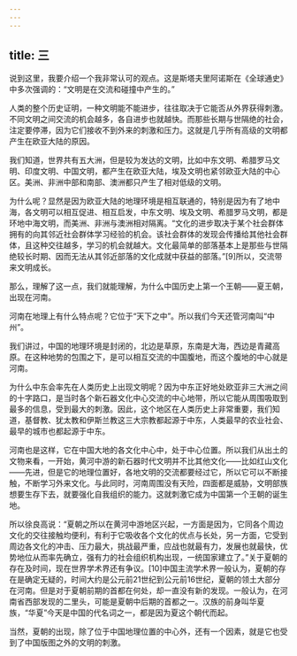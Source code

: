 ```yaml
---
---
---
```

title: 三
---



说到这里，我要介绍一个我非常认可的观点。这是斯塔夫里阿诺斯在《全球通史》中多次强调的：“文明是在交流和碰撞中产生的。”

人类的整个历史证明，一种文明能不能进步，往往取决于它能否从外界获得刺激。不同文明之间交流的机会越多，各自进步也就越快。而那些长期与世隔绝的社会，注定要停滞，因为它们接收不到外来的刺激和压力。这就是几乎所有高级的文明都产生在欧亚大陆的原因。

我们知道，世界共有五大洲，但是较为发达的文明，比如中东文明、希腊罗马文明、印度文明、中国文明，都产生在欧亚大陆，埃及文明也紧邻欧亚大陆的中心区。美洲、非洲中部和南部、澳洲都只产生了相对低级的文明。

为什么呢？显然是因为欧亚大陆的地理环境是相互联通的，特别是因为有了地中海，各文明可以相互促进、相互启发，中东文明、埃及文明、希腊罗马文明，都是环地中海文明，而美洲、非洲与澳洲相对隔离。“文化的进步取决于某个社会群体拥有的向其邻近社会群体学习经验的机会。该社会群体的发现会传播给其他社会群体，且这种交往越多，学习的机会就越大。文化最简单的部落基本上是那些与世隔绝较长时期、因而无法从其邻近部落的文化成就中获益的部落。”[9]所以，交流带来文明成长。

那么，理解了这一点，我们就能理解，为什么中国历史上第一个王朝——夏王朝，出现在河南。

河南在地理上有什么特点呢？它位于“天下之中”。所以我们今天还管河南叫“中州”。

我们讲过，中国的地理环境是封闭的，北边是草原，东南是大海，西边是青藏高原。在这种地势的包围之下，是可以相互交流的中国腹地，而这个腹地的中心就是河南。

为什么中东会率先在人类历史上出现文明呢？因为中东正好地处欧亚非三大洲之间的十字路口，是当时各个新石器文化中心交流的中心地带，所以它能从周围吸取到最多的信息，受到最大的刺激。因此，这个地区在人类历史上非常重要，我们知道，基督教、犹太教和伊斯兰教这三大宗教都起源于中东，人类最早的农业社会、最早的城市也都起源于中东。

河南也是这样，它在中国大地的各文化中心中，处于中心位置。所以我们从出土的文物来看，一开始，黄河中游的新石器时代文明并不比其他文化——比如红山文化——先进，但是它的地理位置好，各地文明的交流都要经过它，所以它可以不断接触，不断学习外来文化。与此同时，河南周围没有天险，四面都是威胁，文明部族想要生存下去，就要强化自我组织的能力。这就刺激它成为中国第一个王朝的诞生地。

所以徐良高说：“夏朝之所以在黄河中游地区兴起，一方面是因为，它同各个周边文化的交往接触均便利，有利于它吸收各个文化的优点与长处，另一方面，它受到周边各文化的冲击、压力最大，挑战最严重，应战也就最有力，发展也就最快，优势地位从而率先确立，强有力的社会组织机构出现，一统国家建立了。”关于夏朝的存在及时间，现在世界学术界还有争议。[10]中国主流学术界一般认为，夏朝的存在是确定无疑的，时间大约是公元前21世纪到公元前16世纪，夏朝的领土大部分在河南。但是对于夏朝前期的首都在何处，却一直没有新的发现。一般认为，在河南省西部发现的二里头，可能是夏朝中后期的首都之一。汉族的前身叫华夏族，“华夏”今天是中国的代名词之一，都是因为夏这个朝代而起。

当然，夏朝的出现，除了位于中国地理位置的中心外，还有一个因素，就是它也受到了中国版图之外的文明的刺激。